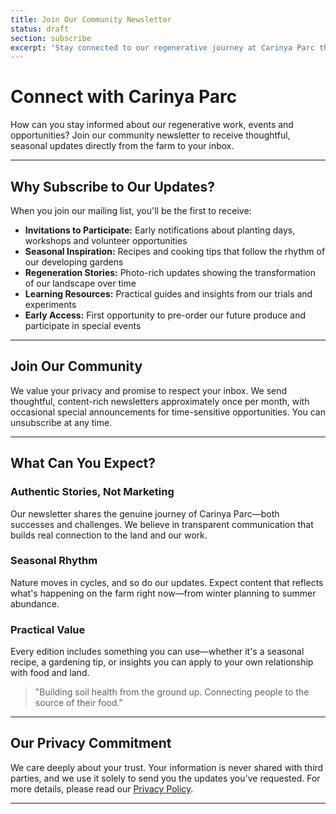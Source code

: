 ```yaml
---
title: Join Our Community Newsletter
status: draft
section: subscribe
excerpt: 'Stay connected to our regenerative journey at Carinya Parc through regular updates on planting days, seasonal recipes, restoration progress and upcoming events.'
---
```


# Connect with Carinya Parc

How can you stay informed about our regenerative work, events and opportunities? Join our community newsletter to receive thoughtful, seasonal updates directly from the farm to your inbox.

---

## Why Subscribe to Our Updates?

When you join our mailing list, you'll be the first to receive:

- **Invitations to Participate:** Early notifications about planting days, workshops and volunteer opportunities
- **Seasonal Inspiration:** Recipes and cooking tips that follow the rhythm of our developing gardens
- **Regeneration Stories:** Photo-rich updates showing the transformation of our landscape over time
- **Learning Resources:** Practical guides and insights from our trials and experiments
- **Early Access:** First opportunity to pre-order our future produce and participate in special events

---

## Join Our Community

We value your privacy and promise to respect your inbox. We send thoughtful, content-rich newsletters approximately once per month, with occasional special announcements for time-sensitive opportunities. You can unsubscribe at any time.

---

## What Can You Expect?

### Authentic Stories, Not Marketing

Our newsletter shares the genuine journey of Carinya Parc—both successes and challenges. We believe in transparent communication that builds real connection to the land and our work.

### Seasonal Rhythm

Nature moves in cycles, and so do our updates. Expect content that reflects what's happening on the farm right now—from winter planning to summer abundance.

### Practical Value

Every edition includes something you can use—whether it's a seasonal recipe, a gardening tip, or insights you can apply to your own relationship with food and land.

> "Building soil health from the ground up. Connecting people to the source of their food."

---

## Our Privacy Commitment

We care deeply about your trust. Your information is never shared with third parties, and we use it solely to send you the updates you've requested. For more details, please read our [Privacy Policy](/legal/privacy-policy).

---
